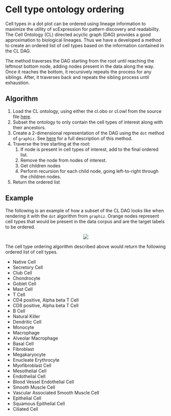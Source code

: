 # Cell type ontology ordering

Cell types in a dot plot can be ordered using lineage information to maximize the utility of scExpression for pattern discovery and readability. The Cell Ontology (CL) directed acyclic graph (DAG) provides a good approximation to biological lineages. Thus we have a developed a method to create an ordered list of cell types based on the information contained in the CL DAG.

The method traverses the DAG starting from the root until reaching the leftmost bottom node, adding nodes present in the data along the way. Once it reaches the bottom, it recursively repeats the process for any siblings. After, it traverses back and repeats the sibling process until exhaustion.

## Algorithm

1. Load the CL ontology, using either the cl.obo or cl.owl from the source file [here](https://github.com/obophenotype/cell-ontology/releases/tag/v2021-08-10).
1. Subset the ontology to only contain the cell types of interest along with their ancestors.
1. Create a 2-dimensional representation of the DAG using the `dot` method of `graphiz`. See [here](http://www.graphviz.org/pdf/dotguide.pdf) for a full description of this method.
1. Traverse the tree starting at the root:
   1. If node is present in cell types of interest, add to the final ordered list.
   1. Remove the node from nodes of interest.
   1. Get children nodes
   1. Perform recursion for each child node, going left-to-right through the children nodes.
1. Return the ordered list

## Example

The following is an example of how a subset of the CL DAG looks like when rendering it with the `dot` algorithm from `graphiz`. Orange nodes represent cell types that would be present in the data corpus and are the target labels to be ordered.

<p align="center">
  <img src="./files/DAG_example.png" />
</p>

The cell type ordering algorithm described above would return the following ordered list of cell types.

- Native Cell
- Secretory Cell
- Club Cell
- Chondrocyte
- Goblet Cell
- Mast Cell
- T Cell
- CD4 positive, Alpha beta T Cell
- CD8 positive, Alpha beta T Cell
- B Cell
- Natural Killer
- Dendritic Cell
- Monocyte
- Macrophage
- Alveolar Macrophage
- Basal Cell
- Fibroblast
- Megakaryocyte
- Enucleate Erythrocyte
- Myofibroblast Cell
- Mesothelial Cell
- Endothelial Cell
- Blood Vessel Endothelial Cell
- Smooth Muscle Cell
- Vascular Associated Smooth Muscle Cell
- Epithelial Cell
- Squamous Epithelial Cell
- Ciliated Cell
